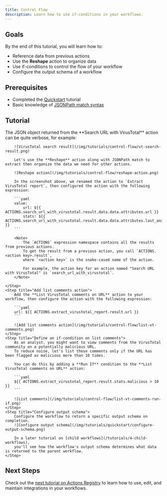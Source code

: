 ```yaml
---
title: Control Flow
description: Learn how to use if-conditions in your workflows.
---
```


## Goals

By the end of this tutorial, you will learn how to:

- Reference data from previous actions
- Use the **Reshape** action to organize data
- Use if-conditions to control the flow of your workflow
- Configure the output schema of a workflow

## Prerequisites

- Completed the [Quickstart](/tutorials/quickstart) tutorial
- Basic knowledge of [JSONPath match syntax](https://www.ietf.org/archive/id/draft-ietf-jsonpath-base-01.html)

## Tutorial

<Steps>
    <Step title="Organize data using the Reshape action">
        The JSON object returned from the **Search URL with VirusTotal** action can be quite verbose, for example:

        ![VirusTotal search result](/img/tutorials/control-flow/vt-search-result.png)

        Let's use the **Reshape** action along with JSONPath match to extract then organize the data we need for other actions.

        ![Reshape action](/img/tutorials/control-flow/reshape-action.png)

        In the screenshot above, we renamed the action to `Extract VirusTotal report`, then configured the action with the following expression:

        ```yaml
        value:
            url: ${{ ACTIONS.search_url_with_virustotal.result.data.data.attributes.url }}
            stats: ${{ ACTIONS.search_url_with_virustotal.result.data.data.attributes.last_analysis_stats }}
        ```

        <Note>
            The `ACTIONS` expression namespace contains all the results from previous actions.
            To get the result from a previous action, you call `ACTIONS.<action key>.result`,
            where `<action key>` is the snake-cased name of the action.

            For example, the action key for an action named "Search URL with VirusTotal" is `search_url_with_virustotal`.
        </Note>

    </Step>
    <Step title="Add list comments action">
        Add the **List VirusTotal comments on URL** action to your workflow, then configure the action with the following expression:

        ```yaml
        url: ${{ ACTIONS.extract_virustotal_report.result.url }}
        ```

        ![Add list comments action](/img/tutorials/control-flow/list-vt-comments.png)
    </Step>
    <Step title="Define an if-condition on list comments">
        As an analyst, you might want to view comments from the VirusTotal community on a potentially malicious URL.
        To reduce noise, let's list these comments only if the URL has been flagged as malicious more than 10 times.

        You can do this by adding a **Run If** condition to the **List VirusTotal comments on URL** action:

        ```yaml
        ${{ ACTIONS.extract_virustotal_report.result.stats.malicious > 10 }}
        ```

        ![List comments](/img/tutorials/control-flow/list-vt-comments-run-if.png)
    </Step>
    <Step title="Configure output schema">
        Configure the workflow to return a specific output schema on completion.
        ![Configure output schema](/img/tutorials/quickstart/configure-output-schema.png)

        In a later tutorial on [child workflows](/tutorials/4-child-workflows),
        you'll see how the workflow's output schema determines what data is returned to the parent workflow.
    </Step>
</Steps>

## Next Steps

Check out the [next tutorial on Actions Registry](/tutorials/3-actions-registry) to learn how to use, edit, and maintain integrations in your workflows.
